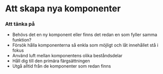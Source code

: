 
<Meta title="Guider/Att skapa nya komponenter" />

# Att skapa nya komponenter

### Att tänka på

- Behövs det en ny komponent eller finns det redan en som fyller samma funktion?
- Försök hålla komponenterna så enkla som möjligt och låt innehållet stå i fokus
- Använd luft mellan komponentens olika beståndsdelar
- Håll dig till den primära färgsättningen
- Utgå alltid från de komponenter som redan finns
